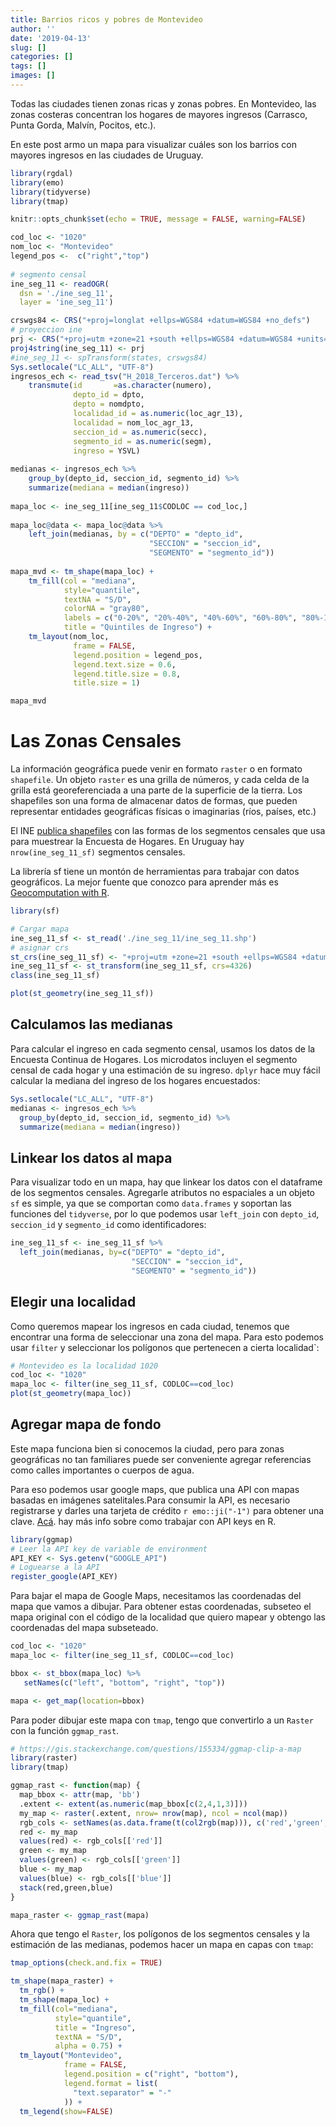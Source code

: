 ```yaml
---
title: Barrios ricos y pobres de Montevideo
author: ''
date: '2019-04-13'
slug: []
categories: []
tags: []
images: []
---
```



Todas las ciudades tienen zonas ricas y zonas pobres. En Montevideo, las zonas costeras concentran los hogares de mayores ingresos (Carrasco, Punta Gorda, Malvín, Pocitos, etc.). 

En este post armo un mapa para visualizar cuáles son los barrios con mayores ingresos en las ciudades de Uruguay. 

```r
library(rgdal)
library(emo)
library(tidyverse)
library(tmap)

knitr::opts_chunk$set(echo = TRUE, message = FALSE, warning=FALSE)

cod_loc <- "1020"
nom_loc <- "Montevideo"
legend_pos <-  c("right","top")
  
# segmento censal
ine_seg_11 <- readOGR(
  dsn = './ine_seg_11',
  layer = 'ine_seg_11')

crswgs84 <- CRS("+proj=longlat +ellps=WGS84 +datum=WGS84 +no_defs")
# proyeccion ine
prj <- CRS("+proj=utm +zone=21 +south +ellps=WGS84 +datum=WGS84 +units=m +no_defs")
proj4string(ine_seg_11) <- prj
#ine_seg_11 <- spTransform(states, crswgs84)
Sys.setlocale("LC_ALL", "UTF-8")
ingresos_ech <- read_tsv("H_2018_Terceros.dat") %>% 
    transmute(id       =as.character(numero),
              depto_id = dpto, 
              depto = nomdpto,
              localidad_id = as.numeric(loc_agr_13),
              localidad = nom_loc_agr_13,
              seccion_id = as.numeric(secc),
              segmento_id = as.numeric(segm),
              ingreso = YSVL)
  
medianas <- ingresos_ech %>% 
    group_by(depto_id, seccion_id, segmento_id) %>% 
    summarize(mediana = median(ingreso))
  
mapa_loc <- ine_seg_11[ine_seg_11$CODLOC == cod_loc,]
  
mapa_loc@data <- mapa_loc@data %>% 
    left_join(medianas, by = c("DEPTO" = "depto_id",
                               "SECCION" = "seccion_id",
                               "SEGMENTO" = "segmento_id"))
  
mapa_mvd <- tm_shape(mapa_loc) +
    tm_fill(col = "mediana", 
            style="quantile", 
            textNA = "S/D",
            colorNA = "gray80",
            labels = c("0-20%", "20%-40%", "40%-60%", "60%-80%", "80%-100%"),
            title = "Quintiles de Ingreso") +
    tm_layout(nom_loc, 
              frame = FALSE,
              legend.position = legend_pos,
              legend.text.size = 0.6,
              legend.title.size = 0.8, 
              title.size = 1)

```



<!-- En este post quiero visualizar la distribución del ingreso en las ciudades de Uruguay. En Montevideo sabemos que la zona costera es donde se concentran los hogares de mayores ingresos  -->

<!-- Para visualizar esta estructura, linkeo los datos de la [Encuesta Continua de Hogares](http://ine.gub.uy/web/guest/encuesta-continua-de-hogares1) con un mapa de los segmentos censales del país. -->

<!-- TODO: Refactor using chunk names -->
```r
mapa_mvd
```

# Las Zonas Censales
La información geográfica puede venir en formato `raster` o en formato `shapefile`. Un objeto `raster` es una grilla de números, y cada celda de la grilla está georeferenciada a una parte de la superficie de la tierra. Los shapefiles son una forma de almacenar datos de formas, que pueden representar entidades geográficas físicas o imaginarias (ríos, países, etc.)

El INE [publica shapefiles](http://ine.gub.uy/mapas-vectoriales) con las formas de los segmentos censales que usa para muestrear la Encuesta de Hogares. En Uruguay hay `nrow(ine_seg_11_sf)` segmentos censales.

La librería sf tiene un montón de herramientas para trabajar con datos geográficos. La mejor fuente que conozco para aprender más es [Geocomputation with R](https://geocompr.robinlovelace.net/). 

```r
library(sf)

# Cargar mapa
ine_seg_11_sf <- st_read('./ine_seg_11/ine_seg_11.shp')
# asignar crs
st_crs(ine_seg_11_sf) <- "+proj=utm +zone=21 +south +ellps=WGS84 +datum=WGS84 +units=m +no_defs"
ine_seg_11_sf <- st_transform(ine_seg_11_sf, crs=4326)
class(ine_seg_11_sf)
```

```r
plot(st_geometry(ine_seg_11_sf))
```

## Calculamos las medianas
Para calcular el ingreso en cada segmento censal, usamos los datos de la Encuesta Continua de Hogares. Los microdatos incluyen el segmento censal de cada hogar y una estimación de su ingreso. `dplyr` hace muy fácil calcular la mediana del ingreso de los hogares encuestados:
```r
Sys.setlocale("LC_ALL", "UTF-8")
medianas <- ingresos_ech %>% 
  group_by(depto_id, seccion_id, segmento_id) %>% 
  summarize(mediana = median(ingreso))
```

## Linkear los datos al mapa

Para visualizar todo en un mapa, hay que linkear los datos con el dataframe de los segmentos censales. Agregarle atributos no espaciales a un objeto `sf` es simple, ya que se comportan como `data.frames` y soportan las funciones del `tidyverse`, por lo que podemos usar `left_join` con `depto_id`, `seccion_id` y `segmento_id` como identificadores:

```r
ine_seg_11_sf <- ine_seg_11_sf %>% 
  left_join(medianas, by=c("DEPTO" = "depto_id",
                           "SECCION" = "seccion_id",
                           "SEGMENTO" = "segmento_id"))


```


## Elegir una localidad

Como queremos mapear los ingresos en cada ciudad, tenemos que encontrar una forma de seleccionar una zona del mapa. Para esto podemos usar `filter` y seleccionar los polígonos que pertenecen a cierta localidad`:

```r
# Montevideo es la localidad 1020
cod_loc <- "1020"
mapa_loc <- filter(ine_seg_11_sf, CODLOC==cod_loc)
plot(st_geometry(mapa_loc))
```

## Agregar mapa de fondo

Este mapa funciona bien si conocemos la ciudad, pero para zonas geográficas no tan familiares puede ser conveniente agregar referencias como calles importantes o cuerpos de agua. 

Para eso podemos usar google maps, que publica una API con mapas basadas en imágenes satelitales.Para consumir la API, es necesario registrarse y darles una tarjeta de crédito `r emo::ji("-1")` para obtener una clave. [Acá](https://cran.r-project.org/web/packages/httr/vignettes/secrets.html). hay más info sobre como trabajar con API keys en R.

```r
library(ggmap)
# Leer la API key de variable de environment
API_KEY <- Sys.getenv("GOOGLE_API")
# Loguearse a la API
register_google(API_KEY)
```
Para bajar el mapa de Google Maps, necesitamos las coordenadas del mapa que vamos a dibujar. Para obtener estas coordenadas, subseteo el mapa original con el código de la localidad que quiero mapear y obtengo las coordenadas del mapa subseteado.

```r

cod_loc <- "1020"
mapa_loc <- filter(ine_seg_11_sf, CODLOC==cod_loc)

bbox <- st_bbox(mapa_loc) %>%
   setNames(c("left", "bottom", "right", "top"))

mapa <- get_map(location=bbox)
```
Para poder dibujar este mapa con `tmap`, tengo que convertirlo a un `Raster` con la función `ggmap_rast`.

```r
# https://gis.stackexchange.com/questions/155334/ggmap-clip-a-map
library(raster)
library(tmap)

ggmap_rast <- function(map) {
  map_bbox <- attr(map, 'bb')
  .extent <- extent(as.numeric(map_bbox[c(2,4,1,3)]))
  my_map <- raster(.extent, nrow= nrow(map), ncol = ncol(map))
  rgb_cols <- setNames(as.data.frame(t(col2rgb(map))), c('red','green','blue'))
  red <- my_map
  values(red) <- rgb_cols[['red']]
  green <- my_map
  values(green) <- rgb_cols[['green']]
  blue <- my_map
  values(blue) <- rgb_cols[['blue']]
  stack(red,green,blue)
}

mapa_raster <- ggmap_rast(mapa)
```

Ahora que tengo el `Raster`, los polígonos de los segmentos censales y la estimación de las medianas, podemos hacer un mapa en capas con `tmap`:
```r

tmap_options(check.and.fix = TRUE)

tm_shape(mapa_raster) +
  tm_rgb() +
  tm_shape(mapa_loc) +
  tm_fill(col="mediana",
          style="quantile",
          title = "Ingreso",
          textNA = "S/D",
          alpha = 0.75) +
  tm_layout("Montevideo",
            frame = FALSE,
            legend.position = c("right", "bottom"),
            legend.format = list(
              "text.separator" = "-"
            )) +
  tm_legend(show=FALSE)
```


<!-- # Otras localidades -->

<!-- `tmap` nos permite dibujar un mapa con todos los elementos que vinimos desarrollando en distintas capas. También tiene una función que permite armar grillas de mapas. -->

<!-- Podemos hacer el mismo mapa para otras localidades: -->

<!-- ```{r} -->

<!-- # salto: 15120 -->
<!-- mapa_loc <- filter(ine_seg_11_sf, CODLOC=="15120") -->
<!-- bbox <- st_bbox(mapa_loc) %>% -->
<!--     setNames(c("left", "bottom", "right", "top")) -->

<!-- mapa_raster <- get_map(location=bbox) %>% -->
<!--     ggmap_rast() -->

<!-- mapa_salto <- tm_shape(mapa_raster) + -->
<!--     tm_rgb() + -->
<!--     tm_shape(mapa_loc) + -->
<!--     tm_fill(col="mediana", -->
<!--           style="quantile", -->
<!--           title = "Ingreso", -->
<!--           textNA = "S/D", -->
<!--           alpha = 0.75) + -->
<!--   tm_layout("Salto", -->
<!--             frame = FALSE, -->
<!--             legend.position = legend_pos, -->
<!--             legend.format = list( -->
<!--               "text.separator" = "-" -->
<!--             )) -->
<!-- ``` -->

<!-- ```{r} -->
<!-- # Durazno: 6220 -->
<!-- mapa_loc <- filter(ine_seg_11_sf, CODLOC=="6220") -->
<!-- bbox <- st_bbox(mapa_loc) %>% -->
<!--     setNames(c("left", "bottom", "right", "top")) -->

<!-- mapa_raster <- get_map(location=bbox) %>% -->
<!--     ggmap_rast() -->

<!-- mapa_durazno <- tm_shape(mapa_raster) + -->
<!--     tm_rgb() + -->
<!--     tm_shape(mapa_loc) + -->
<!--     tm_fill(col="mediana", -->
<!--           style="quantile", -->
<!--           title = "Ingreso", -->
<!--           textNA = "S/D", -->
<!--           alpha = 0.75) + -->
<!--   tm_layout("Durazno", -->
<!--             frame = FALSE, -->
<!--             legend.position = legend_pos, -->
<!--             legend.format = list( -->
<!--               "text.separator" = "-" -->
<!--             )) -->
<!-- ``` -->
<!-- Para sacar varios mapas a la vez podemos combinar `tmap_arrange` con esta función: -->
<!-- ```{r} -->
<!-- tmap_arrange( -->
<!--             mapa_salto, -->
<!--             mapa_durazno, -->
<!--             ncol = 1) -->
<!-- ``` -->

